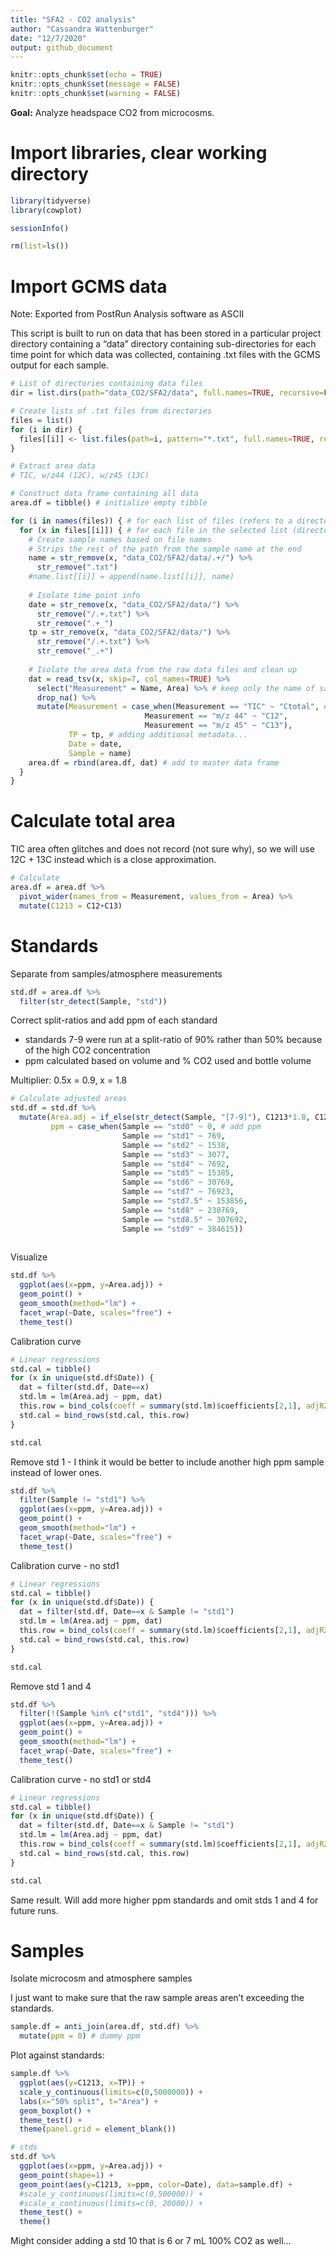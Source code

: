 ```yaml
---
title: "SFA2 - CO2 analysis"
author: "Cassandra Wattenburger"
date: "12/7/2020"
output: github_document
---
```


```r
knitr::opts_chunk$set(echo = TRUE)
knitr::opts_chunk$set(message = FALSE)
knitr::opts_chunk$set(warning = FALSE)
```

**Goal:** Analyze headspace CO2 from microcosms.


# Import libraries, clear working directory

```r
library(tidyverse)
library(cowplot)

sessionInfo()

rm(list=ls())
```



# Import GCMS data

Note: Exported from PostRun Analysis software as ASCII

This script is built to run on data that has been stored in a particular project directory containing a "data" directory containing sub-directories for each time point for which data was collected, containing .txt files with the GCMS output for each sample.

```r
# List of directories containing data files
dir = list.dirs(path="data_CO2/SFA2/data", full.names=TRUE, recursive=FALSE)

# Create lists of .txt files from directories
files = list()
for (i in dir) {
  files[[i]] <- list.files(path=i, pattern="*.txt", full.names=TRUE, recursive=FALSE)
}

# Extract area data
# TIC, w/z44 (12C), w/z45 (13C)

# Construct data frame containing all data
area.df = tibble() # initialize empty tibble

for (i in names(files)) { # for each list of files (refers to a directory)
  for (x in files[[i]]) { # for each file in the selected list (directory)
    # Create sample names based on file names
    # Strips the rest of the path from the sample name at the end
    name = str_remove(x, "data_CO2/SFA2/data/.+/") %>%
      str_remove(".txt")
    #name.list[[i]] = append(name.list[[i]], name)
    
    # Isolate time point info
    date = str_remove(x, "data_CO2/SFA2/data/") %>%
      str_remove("/.+.txt") %>%
      str_remove(".+_")
    tp = str_remove(x, "data_CO2/SFA2/data/") %>%
      str_remove("/.+.txt") %>%
      str_remove("_.+")
    
    # Isolate the area data from the raw data files and clean up
    dat = read_tsv(x, skip=7, col_names=TRUE) %>%
      select("Measurement" = Name, Area) %>% # keep only the name of sample and the area measurements collected
      drop_na() %>%
      mutate(Measurement = case_when(Measurement == "TIC" ~ "Ctotal", # more explicit measurement labels
                              Measurement == "m/z 44" ~ "C12",
                              Measurement == "m/z 45" ~ "C13"),
             TP = tp, # adding additional metadata...
             Date = date,
             Sample = name)
    area.df = rbind(area.df, dat) # add to master data frame
  }
}
```


# Calculate total area

TIC area often glitches and does not record (not sure why), so we will use 12C + 13C instead which is a close approximation.

```r
# Calculate
area.df = area.df %>%
  pivot_wider(names_from = Measurement, values_from = Area) %>%
  mutate(C1213 = C12+C13)
```


# Standards

Separate from samples/atmosphere measurements

```r
std.df = area.df %>%
  filter(str_detect(Sample, "std"))
```

Correct split-ratios and add ppm of each standard

* standards 7-9 were run at a split-ratio of 90% rather than 50% because of the high CO2 concentration
* ppm calculated based on volume and % CO2 used and bottle volume

Multiplier: 0.5x = 0.9, x = 1.8

```r
# Calculate adjusted areas
std.df = std.df %>%
  mutate(Area.adj = if_else(str_detect(Sample, "[7-9]"), C1213*1.8, C1213, missing=NULL), # correct split-ratio
         ppm = case_when(Sample == "std0" ~ 0, # add ppm
                         Sample == "std1" ~ 769,
                         Sample == "std2" ~ 1538,
                         Sample == "std3" ~ 3077,
                         Sample == "std4" ~ 7692,
                         Sample == "std5" ~ 15385,
                         Sample == "std6" ~ 30769,
                         Sample == "std7" ~ 76923,
                         Sample == "std7.5" ~ 153856,
                         Sample == "std8" ~ 230769,
                         Sample == "std8.5" ~ 307692,
                         Sample == "std9" ~ 384615)) 
  
```

Visualize

```r
std.df %>%
  ggplot(aes(x=ppm, y=Area.adj)) +
  geom_point() +
  geom_smooth(method="lm") +
  facet_wrap(~Date, scales="free") +
  theme_test()
```

Calibration curve

```r
# Linear regressions
std.cal = tibble()
for (x in unique(std.df$Date)) {
  dat = filter(std.df, Date==x)
  std.lm = lm(Area.adj ~ ppm, dat)
  this.row = bind_cols(coeff = summary(std.lm)$coefficients[2,1], adjR2 = summary(std.lm)$adj.r.squared , pval = summary(std.lm)$coefficients[2,4]) # save coefficent, adj. R2, and p-value
  std.cal = bind_rows(std.cal, this.row)
}

std.cal
```


Remove std 1 - I think it would be better to include another high ppm sample instead of lower ones.

```r
std.df %>%
  filter(Sample != "std1") %>%
  ggplot(aes(x=ppm, y=Area.adj)) +
  geom_point() +
  geom_smooth(method="lm") +
  facet_wrap(~Date, scales="free") +
  theme_test()
```

Calibration curve - no std1

```r
# Linear regressions
std.cal = tibble()
for (x in unique(std.df$Date)) {
  dat = filter(std.df, Date==x & Sample != "std1")
  std.lm = lm(Area.adj ~ ppm, dat)
  this.row = bind_cols(coeff = summary(std.lm)$coefficients[2,1], adjR2 = summary(std.lm)$adj.r.squared , pval = summary(std.lm)$coefficients[2,4]) # save coefficent, adj. R2, and p-value
  std.cal = bind_rows(std.cal, this.row)
}

std.cal
```


Remove std 1 and 4

```r
std.df %>%
  filter(!(Sample %in% c("std1", "std4"))) %>%
  ggplot(aes(x=ppm, y=Area.adj)) +
  geom_point() +
  geom_smooth(method="lm") +
  facet_wrap(~Date, scales="free") +
  theme_test()
```

Calibration curve - no std1 or std4

```r
# Linear regressions
std.cal = tibble()
for (x in unique(std.df$Date)) {
  dat = filter(std.df, Date==x & Sample != "std1")
  std.lm = lm(Area.adj ~ ppm, dat)
  this.row = bind_cols(coeff = summary(std.lm)$coefficients[2,1], adjR2 = summary(std.lm)$adj.r.squared , pval = summary(std.lm)$coefficients[2,4]) # save coefficent, adj. R2, and p-value
  std.cal = bind_rows(std.cal, this.row)
}

std.cal
```

Same result. Will add more higher ppm standards and omit stds 1 and 4 for future runs.


# Samples

Isolate microcosm and atmosphere samples

I just want to make sure that the raw sample areas aren't exceeding the standards.

```r
sample.df = anti_join(area.df, std.df) %>%
  mutate(ppm = 0) # dummy ppm
```

Plot against standards:

```r
sample.df %>%
  ggplot(aes(y=C1213, x=TP)) +
  scale_y_continuous(limits=c(0,5000000)) +
  labs(x="50% split", t="Area") +
  geom_boxplot() +
  theme_test() +
  theme(panel.grid = element_blank())

# stds
std.df %>%
  ggplot(aes(x=ppm, y=Area.adj)) +
  geom_point(shape=1) +
  geom_point(aes(y=C1213, x=ppm, color=Date), data=sample.df) +
  #scale_y_continuous(limits=c(0,500000)) +
  #scale_x_continuous(limits=c(0, 20000)) +
  theme_test() +
  theme()
```

Might consider adding a std 10 that is 6 or 7 mL 100% CO2 as well...
